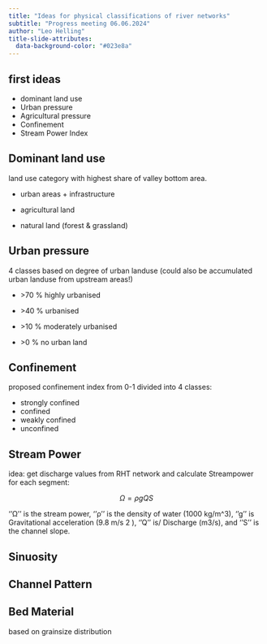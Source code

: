 ```yaml
---
title: "Ideas for physical classifications of river networks"
subtitle: "Progress meeting 06.06.2024"
author: "Leo Helling"
title-slide-attributes:
  data-background-color: "#023e8a"
---
```


## first ideas

-   dominant land use
-   Urban pressure
-   Agricultural pressure
-   Confinement
-   Stream Power Index

## Dominant land use

land use category with highest share of valley bottom area.

-   urban areas + infrastructure

-   agricultural land

-   natural land (forest & grassland)

## Urban pressure

4 classes based on degree of urban landuse (could also be accumulated urban landuse from upstream areas!)

-   \>70 % highly urbanised

-   \>40 % urbanised

-   \>10 % moderately urbanised

-   \>0 % no urban land

## Confinement

proposed confinement index from 0-1 divided into 4 classes:

-   strongly confined
-   confined
-   weakly confined
-   unconfined

## Stream Power

idea: get discharge values from RHT network and calculate Streampower for each segment:

$$
\Omega=\rho g Q S
$$

''Ω'' is the stream power, ''ρ'' is the density of water (1000 kg/m\^3), ''g'' is Gravitational acceleration (9.8 m/s 2 ), ''Q'' is/ Discharge (m3/s), and ''S'' is the channel slope.

## Sinuosity

## Channel Pattern

## Bed Material

based on grainsize distribution

